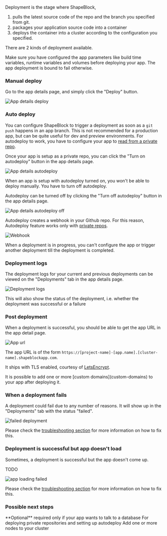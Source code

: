 Deployment is the stage where ShapeBlock,

1. pulls the latest source code of the repo and the branch you specified from git.
2. packages your application source code into a container
3. deploys the container into a cluster according to the configuration you specified.

There are 2 kinds of deployment available.

<Warning>
Make sure you have configured the app parameters like build time variables, runtime variables and volumes before deploying your app.
The app deployment is bound to fail otherwise.
</Warning>

### Manual deploy

Go to the app details page, and simply click the "Deploy" button.

![App details deploy](images/deploy.png)

### Auto deploy

You can configure ShapeBlock to trigger a deployment as soon as a `git push` happens in an app branch. This is not recommended for a production app, but can be quite useful for dev and preview environments.
For autodeploy to work, you have to configure your app to [read from a private repo](private-repos).

Once your app is setup as a private repo, you can click the "Turn on autodeploy" button in the app details page.

![App details autodeploy](images/autodeploy.png)

<Note>
When an app is setup with autodeploy turned on, you won't be able to deploy manually. You have to turn off autodeploy.
</Note>

Autodeploy can be turned off by clicking the "Turn off autodeploy" button in the app details page.

![App details autodeploy off](images/autodeploy-toggle.png)

Autodeploy creates a webhook in your Github repo. For this reason, Autodeploy feature works only with [private repos](private-repos).

![Webhook](images/webhooks.png)

<Note>
When a deployment is in progress, you can't configure the app or trigger another deployment till the deployment is completed.
</Note>

### Deployment logs

The deployment logs for your current and previous deployments can be viewed on the "Deployments" tab in the app details page.

![Deployment logs](images/deployments.png)

This will also show the status of the deployment, i.e. whether the deployment was successful or a failure


### Post deployment

When a deployment is successful, you should be able to get the app URL in the app detail page.

![App url](images/successful-deployment.png)

The app URL is of the form `https://[project-name]-[app.name].[cluster-name].shapeblockapp.com`.

It ships with TLS enabled, courtesy of [LetsEncrypt](https://letsencrypt.org/).

<Note>
It is possible to add one or more [custom domains](custom-domains) to your app after deploying it.
</Note>


### When a deployment fails

A deployment could fail due to any number of reasons. It will show up in the "Deployments" tab with the status "failed".

![failed deployment](images/failed-deployment.png)

Please check the [troubleshooting section](troubleshooting-failed-deployments) for more information on how to fix this.

### Deployment is successful but app doesn't load

Sometimes, a deployment is successful but the app doesn't come up.

TODO

![app loading failed]()

Please check the [troubleshooting section](troubleshooting-failed-deployments) for more information on how to fix this.

### Possible next steps

<Card title="Attach a service" icon="database" iconType="duotone" href="/services/attach-service">
**Optional** required only if your app wants to talk to a database
</Card>

<Card title="Check your app logs" icon="list" iconType="duotone" href="logs">
</Card>

<Card title="Connect with Github" icon="lock" iconType="duotone" href="private-repos">
For deploying private repositories and setting up autodeploy
</Card>

<Card title="Add a custom domain for your app" icon="globe" iconType="duotone" href="custom-domains">
</Card>

<Card title="Scale up your infrastructure" icon="up-right-and-down-left-from-center" iconType="duotone" href="/clusters/add-nodes">
Add one or more nodes to your cluster
</Card>
